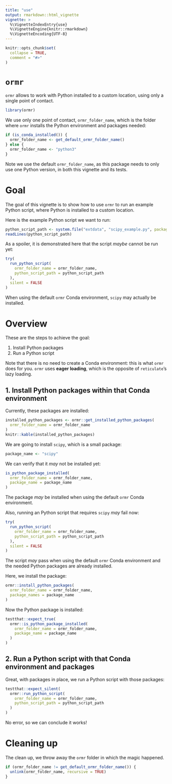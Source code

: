 ```yaml
---
title: "use"
output: rmarkdown::html_vignette
vignette: >
  %\VignetteIndexEntry{use}
  %\VignetteEngine{knitr::rmarkdown}
  %\VignetteEncoding{UTF-8}
---
```


```r
knitr::opts_chunk$set(
  collapse = TRUE,
  comment = "#>"
)
```

# `ormr`

`ormr` allows to work with Python installed to a custom location,
using only a single point of contact.

```r
library(ormr)
```

We use only one point of contact, `ormr_folder_name`,
which is the folder where `ormr` installs the Python environment and packages
needed:

```r
if (is_conda_installed()) {
  ormr_folder_name <- get_default_ormr_folder_name()
} else {
  ormr_folder_name <- "python3"
}
```

Note we use the default `ormr_folder_name`, as this package
needs to only use one Python version, in both this
vignette and its tests.

# Goal

The goal of this vignette is to show how to use `ormr` 
to run an example Python script, 
where Python is installed to a custom location.

Here is the example Python script we want to run:

```r
python_script_path <- system.file("extdata", "scipy_example.py", package = "ormr")
readLines(python_script_path)
```

As a spoiler, it is demonstrated here that the script *maybe*
cannot be run yet:

```r
try(
  run_python_script(
    ormr_folder_name = ormr_folder_name,
    python_script_path = python_script_path
  ), 
  silent = FALSE
)
```

When using the default `ormr` Conda environment, `scipy`
may actually be installed.

# Overview

These are the steps to achieve the goal:

 1. Install Python packages
 2. Run a Python script
 
Note that there is no need to create a Conda environment:
this is what `ormr` does for you. `ormr` uses **eager loading**,
which is the opposite of `reticulate`'s lazy loading.

## 1. Install Python packages within that Conda environment

Currently, these packages are installed:

```r
installed_python_packages <- ormr::get_installed_python_packages(
  ormr_folder_name = ormr_folder_name
)
knitr::kable(installed_python_packages)
```

We are going to install `scipy`, which is a small package:

```r
package_name <- "scipy"
```

We can verify that it *may* not be installed yet:

```r
is_python_package_installed(
  ormr_folder_name = ormr_folder_name,
  package_name = package_name
)
```

The package *may* be installed when using the default
`ormr` Conda environment.

Also, running an Python script that requires `scipy` *may* fail now:

```r
try(
  run_python_script(
    ormr_folder_name = ormr_folder_name,
    python_script_path = python_script_path
  ),
  silent = FALSE
)
```

The script *may* pass when using the default
`ormr` Conda environment and the needed Python packages
are already installed.

Here, we install the package:

```r
ormr::install_python_packages(
  ormr_folder_name = ormr_folder_name,
  package_names = package_name
)
```

Now the Python package is installed:

```r
testthat::expect_true(
  ormr::is_python_package_installed(
    ormr_folder_name = ormr_folder_name,
    package_name = package_name
  )
)
```

## 2. Run a Python script with that Conda environment and packages

Great, with packages in place,
we run a Python script with those packages:

```r
testthat::expect_silent(
  ormr::run_python_script(
    ormr_folder_name = ormr_folder_name,
    python_script_path = python_script_path
  )
)
```

No error, so we can conclude it works!

# Cleaning up

The clean up, we throw away the `ormr` folder in which the magic happened.

```r
if (ormr_folder_name != get_default_ormr_folder_name()) {
  unlink(ormr_folder_name, recursive = TRUE)  
}
```
